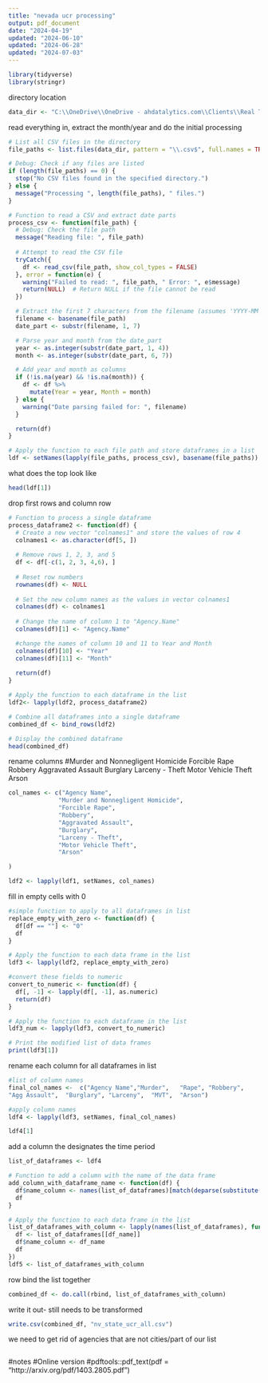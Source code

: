 ---
title: "nevada ucr processing"
output: pdf_document
date: "2024-04-19"
updated: "2024-06-10"
updated: "2024-06-28"
updated: "2024-07-03"
---
```{r}
library(tidyverse)
library(stringr)
```
directory location
```{r}
data_dir <- "C:\\OneDrive\\OneDrive - ahdatalytics.com\\Clients\\Real Time Crime Index\\Open Source Data\\Nevada\\State UCR"
```
read everything in, extract the month/year and do the initial processing
```{r}
# List all CSV files in the directory
file_paths <- list.files(data_dir, pattern = "\\.csv$", full.names = TRUE)

# Debug: Check if any files are listed
if (length(file_paths) == 0) {
  stop("No CSV files found in the specified directory.")
} else {
  message("Processing ", length(file_paths), " files.")
}

# Function to read a CSV and extract date parts
process_csv <- function(file_path) {
  # Debug: Check the file path
  message("Reading file: ", file_path)
  
  # Attempt to read the CSV file
  tryCatch({
    df <- read_csv(file_path, show_col_types = FALSE)
  }, error = function(e) {
    warning("Failed to read: ", file_path, " Error: ", e$message)
    return(NULL)  # Return NULL if the file cannot be read
  })

  # Extract the first 7 characters from the filename (assumes 'YYYY-MM' format)
  filename <- basename(file_path)
  date_part <- substr(filename, 1, 7)

  # Parse year and month from the date_part
  year <- as.integer(substr(date_part, 1, 4))
  month <- as.integer(substr(date_part, 6, 7))

  # Add year and month as columns
  if (!is.na(year) && !is.na(month)) {
    df <- df %>%
      mutate(Year = year, Month = month)
  } else {
    warning("Date parsing failed for: ", filename)
  }

  return(df)
}

# Apply the function to each file path and store dataframes in a list
ldf <- setNames(lapply(file_paths, process_csv), basename(file_paths))
```
what does the top look like
```{r}
head(ldf[1])
```
drop first rows and column row
```{r}
# Function to process a single dataframe
process_dataframe2 <- function(df) {
  # Create a new vector "colnames1" and store the values of row 4
  colnames1 <- as.character(df[5, ])
  
  # Remove rows 1, 2, 3, and 5
  df <- df[-c(1, 2, 3, 4,6), ]
  
  # Reset row numbers
  rownames(df) <- NULL
  
  # Set the new column names as the values in vector colnames1
  colnames(df) <- colnames1
  
  # Change the name of column 1 to "Agency.Name"
  colnames(df)[1] <- "Agency.Name"

  #change the names of column 10 and 11 to Year and Month
  colnames(df)[10] <- "Year"
  colnames(df)[11] <- "Month"
  
  return(df)
}

# Apply the function to each dataframe in the list
ldf2<- lapply(ldf2, process_dataframe2)

# Combine all dataframes into a single dataframe
combined_df <- bind_rows(ldf2)

# Display the combined dataframe
head(combined_df)
```

rename columns
#Murder and Nonnegligent Homicide	Forcible Rape	Robbery	Aggravated Assault	Burglary	Larceny - Theft	Motor Vehicle Theft	Arson
```{r}
col_names <- c("Agency Name", 
              "Murder and Nonnegligent Homicide",	
              "Forcible Rape",	
              "Robbery",	
              "Aggravated Assault",	
              "Burglary",	
              "Larceny - Theft",	
              "Motor Vehicle Theft",	
              "Arson"

)

ldf2 <- lapply(ldf1, setNames, col_names)

```
fill in empty cells with 0
```{r}
#simple function to apply to all dataframes in list
replace_empty_with_zero <- function(df) {
  df[df == ""] <- "0"
  df
}

# Apply the function to each data frame in the list
ldf3 <- lapply(ldf2, replace_empty_with_zero)

#convert these fields to numeric
convert_to_numeric <- function(df) {
  df[, -1] <- lapply(df[, -1], as.numeric)
  return(df)
}

# Apply the function to each dataframe in the list
ldf3_num <- lapply(ldf3, convert_to_numeric)

# Print the modified list of data frames
print(ldf3[1])

```


rename each column for all dataframes in list
```{r}
#list of column names
final_col_names <-  c("Agency Name","Murder",	"Rape",	"Robbery",
"Agg Assault",	"Burglary",	"Larceny",	"MVT",	"Arson")

#apply column names
ldf4 <- lapply(ldf3, setNames, final_col_names)

ldf4[1]
```
add a column the designates the time period
```{r}
list_of_dataframes <- ldf4

# Function to add a column with the name of the data frame
add_column_with_dataframe_name <- function(df) {
  df$name_column <- names(list_of_dataframes)[match(deparse(substitute(df)), names(list_of_dataframes))]
  df
}

# Apply the function to each data frame in the list
list_of_dataframes_with_column <- lapply(names(list_of_dataframes), function(df_name) {
  df <- list_of_dataframes[[df_name]]
  df$name_column <- df_name
  df
})
ldf5 <- list_of_dataframes_with_column
```
row bind the list together
```{r}
combined_df <- do.call(rbind, list_of_dataframes_with_column)

```
write it out- still needs to be transformed
```{r}
write.csv(combined_df, "nv_state_ucr_all.csv")


```
we need to get rid of agencies that are not cities/part of our list
```{r}

```




#notes
#Online version
#pdftools::pdf_text(pdf = "http://arxiv.org/pdf/1403.2805.pdf")
